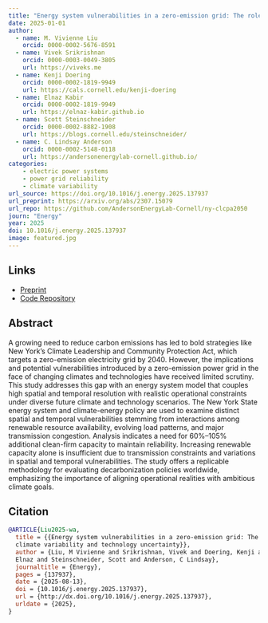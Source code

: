 ```yaml
---
title: "Energy system vulnerabilities in a zero-emission grid: The role of climate variability and technology uncertainty"
date: 2025-01-01
author: 
  - name: M. Vivienne Liu
    orcid: 0000-0002-5676-8591
  - name: Vivek Srikrishnan
    orcid: 0000-0003-0049-3805
    url: https://viveks.me
  - name: Kenji Doering
    orcid: 0000-0002-1819-9949
    url: https://cals.cornell.edu/kenji-doering
  - name: Elnaz Kabir
    orcid: 0000-0002-1819-9949
    url: https://elnaz-kabir.github.io
  - name: Scott Steinschneider
    orcid: 0000-0002-8882-1908
    url: https://blogs.cornell.edu/steinschneider/
  - name: C. Lindsay Anderson
    orcid: 0000-0002-5148-0118
    url: https://andersonenergylab-cornell.github.io/
categories:
    - electric power systems
    - power grid reliability
    - climate variability
url_source: https://doi.org/10.1016/j.energy.2025.137937
url_preprint: https://arxiv.org/abs/2307.15079
url_repo: https://github.com/AndersonEnergyLab-Cornell/ny-clcpa2050
journ: "Energy"
year: 2025
doi: 10.1016/j.energy.2025.137937
image: featured.jpg
---
```


## Links

* [Preprint](https://arxiv.org/abs/2307.15079)
* [Code Repository](https://github.com/AndersonEnergyLab-Cornell/ny-clcpa2050)

## Abstract

A growing need to reduce carbon emissions has led to bold strategies like New York’s Climate Leadership and Community Protection Act, which targets a zero-emission electricity grid by 2040. However, the implications and potential vulnerabilities introduced by a zero-emission power grid in the face of changing climates and technologies have received limited scrutiny. This study addresses this gap with an energy system model that couples high spatial and temporal resolution with realistic operational constraints under diverse future climate and technology scenarios. The New York State energy system and climate-energy policy are used to examine distinct spatial and temporal vulnerabilities stemming from interactions among renewable resource availability, evolving load patterns, and major transmission congestion. Analysis indicates a need for 60%–105% additional clean-firm capacity to maintain reliability. Increasing renewable capacity alone is insufficient due to transmission constraints and variations in spatial and temporal vulnerabilities. The study offers a replicable methodology for evaluating decarbonization policies worldwide, emphasizing the importance of aligning operational realities with ambitious climate goals.

## Citation

```bibtex
@ARTICLE{Liu2025-wa,
  title = {{Energy system vulnerabilities in a zero-emission grid: The role of
  climate variability and technology uncertainty}},
  author = {Liu, M Vivienne and Srikrishnan, Vivek and Doering, Kenji and Kabir,
  Elnaz and Steinschneider, Scott and Anderson, C Lindsay},
  journaltitle = {Energy},
  pages = {137937},
  date = {2025-08-13},
  doi = {10.1016/j.energy.2025.137937},
  url = {http://dx.doi.org/10.1016/j.energy.2025.137937},
  urldate = {2025},
}
```